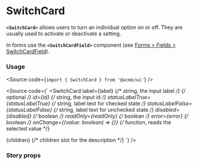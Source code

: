 
<Meta of={SwitchCardStories} />

# SwitchCard

**`<SwitchCard>`** allows users to turn an individual option on or off. They are usually used to activate or deactivate a setting.

In forms use the **`<SwitchCardField>`** component (see [Forms > Fields > SwitchCardField](/docs/forms-fields-SwitchCardfield--docs)).

<Canvas of={SwitchCardStories.Default} />

### Usage

<Source code={`import { SwitchCard } from '@acme/ui'`} />

<Source
	code={`
<SwitchCard
  label={label} {/*  string, the input label */}
  {/* optional */}
  id={id} {/* string, the input id */}
  statusLabelTrue={statusLabelTrue} {/* string, label text for checked state */}
  statusLabelFalse={statusLabelFalse} {/* string, label text for unchecked state */}
  disabled={disabled} {/* boolean */}
  readOnly={readOnly} {/* boolean */}
  error={error} {/* boolean */}
  onChange={(value: boolean) => {}} {/* function, reads the selected value */}
>
  {children} {/* children slot for the description  */}
</SwitchCard>
`}
/>

### Story props

<Controls />

